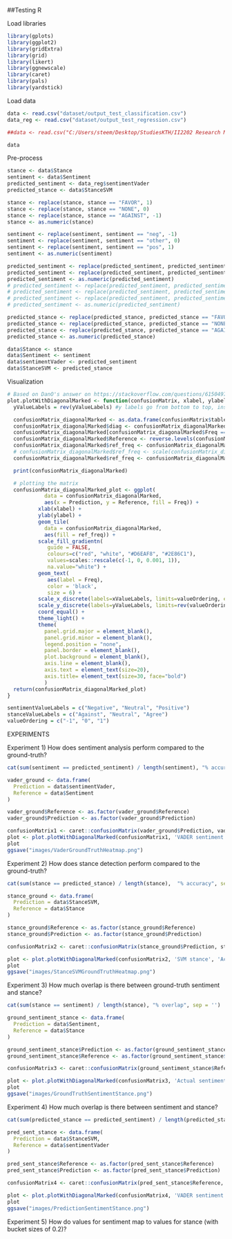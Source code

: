 ##Testing R

Load libraries
```r
library(gplots)
library(ggplot2)
library(gridExtra)
library(grid)
library(likert)
library(ggnewscale)
library(caret)
library(pals)
library(yardstick)
```

Load data
```r
data <- read.csv("dataset/output_test_classification.csv")
data_reg <- read.csv("dataset/output_test_regression.csv")

##data <- read.csv("C:/Users/steem/Desktop/StudiesKTH/II2202 Research Methodology and Scientific Writing/SentimentAndStance/Data Analysis/dataset/output.csv")

data
```

Pre-process
```r
stance <- data$Stance
sentiment <- data$Sentiment
predicted_sentiment <- data_reg$sentimentVader
predicted_stance <- data$StanceSVM

stance <- replace(stance, stance == "FAVOR", 1)
stance <- replace(stance, stance == "NONE", 0)
stance <- replace(stance, stance == "AGAINST", -1)
stance <- as.numeric(stance)

sentiment <- replace(sentiment, sentiment == "neg", -1)
sentiment <- replace(sentiment, sentiment == "other", 0)
sentiment <- replace(sentiment, sentiment == "pos", 1)
sentiment <- as.numeric(sentiment)

predicted_sentiment <- replace(predicted_sentiment, predicted_sentiment < 0, -1)
predicted_sentiment <- replace(predicted_sentiment, predicted_sentiment > 0, 1)
predicted_sentiment <- as.numeric(predicted_sentiment)
# predicted_sentiment <- replace(predicted_sentiment, predicted_sentiment == "neg", -1)
# predicted_sentiment <- replace(predicted_sentiment, predicted_sentiment == "other", 0)
# predicted_sentiment <- replace(predicted_sentiment, predicted_sentiment == "pos", 1)
# predicted_sentiment <- as.numeric(predicted_sentiment)

predicted_stance <- replace(predicted_stance, predicted_stance == "FAVOR", 1)
predicted_stance <- replace(predicted_stance, predicted_stance == "NONE", 0)
predicted_stance <- replace(predicted_stance, predicted_stance == "AGAINST", -1)
predicted_stance <- as.numeric(predicted_stance)

data$Stance <- stance
data$Sentiment <- sentiment
data$sentimentVader <- predicted_sentiment
data$StanceSVM <- predicted_stance
```

Visualization
```r
# Based on DanO's answer on https://stackoverflow.com/questions/61504970/ggplot2-heatmap-2-different-color-schemes-confusion-matrix-matches-in-differe but with several fixes
plot.plotWithDiagonalMarked <- function(confusionMatrix, xlabel, ylabel, xValueLabels, yValueLabels, valueOrdering) {
  yValueLabels = rev(yValueLabels) #y labels go from bottom to top, instead of the expected top to bottom

  confusionMatrix_diagonalMarked <- as.data.frame(confusionMatrix$table)
  confusionMatrix_diagonalMarked$diag <- confusionMatrix_diagonalMarked$Prediction == confusionMatrix_diagonalMarked$Reference # Get the diagonal
  confusionMatrix_diagonalMarked[confusionMatrix_diagonalMarked$Freq == 0] <- NA # If an tile is empty, mark it is NA so we can give it another color
  confusionMatrix_diagonalMarked$Reference <- reverse.levels(confusionMatrix_diagonalMarked$Reference) # diagonal starts at top left
  confusionMatrix_diagonalMarked$ref_freq <- confusionMatrix_diagonalMarked$Freq * ifelse(confusionMatrix_diagonalMarked$diag, 1, -1) # flip sign for non-diagonal values
  # confusionMatrix_diagonalMarked$ref_freq <- scale(confusionMatrix_diagonalMarked$ref_freq) # normalize values
  confusionMatrix_diagonalMarked$ref_freq <- confusionMatrix_diagonalMarked$ref_freq + max(confusionMatrix_diagonalMarked$Freq) + min(confusionMatrix_diagonalMarked$Freq)  # This for some reason fixes the colour range not being scaled properly, found by experimentation

  print(confusionMatrix_diagonalMarked)

  # plotting the matrix
  confusionMatrix_diagonalMarked_plot <- ggplot(
            data = confusionMatrix_diagonalMarked,
            aes(x = Prediction, y = Reference, fill = Freq)) +
          xlab(xlabel) +
          ylab(ylabel) +
          geom_tile(
            data = confusionMatrix_diagonalMarked,
            aes(fill = ref_freq)) +
          scale_fill_gradientn(
             guide = FALSE,
             colours=c("red", "white", "#D6EAF8", "#2E86C1"),
             values=scales::rescale(c(-1, 0, 0.001, 1)),
             na.value="white") +
          geom_text(
             aes(label = Freq),
             color = 'black',
             size = 6) +
          scale_x_discrete(labels=xValueLabels, limits=valueOrdering, expand=c(0,0), position = "top") +
          scale_y_discrete(labels=yValueLabels, limits=rev(valueOrdering), expand=c(0,0)) +
          coord_equal() +
          theme_light() +
          theme(
            panel.grid.major = element_blank(),
            panel.grid.minor = element_blank(),
            legend.position = "none",
            panel.border = element_blank(),
            plot.background = element_blank(),
            axis.line = element_blank(),
            axis.text = element_text(size=20),
            axis.title= element_text(size=30, face="bold")
            )
  return(confusionMatrix_diagonalMarked_plot)
}
```

```r
sentimentValueLabels = c("Negative", "Neutral", "Positive")
stanceValueLabels = c("Against", "Neutral", "Agree")
valueOrdering = c("-1", "0", "1")
```

EXPERIMENTS

Experiment 1) How does sentiment analysis perform compared to the ground-truth?
```r
cat(sum(sentiment == predicted_sentiment) / length(sentiment), "% accuracy", sep = '')

vader_ground <- data.frame(
  Prediction = data$sentimentVader,
  Reference = data$Sentiment
)

vader_ground$Reference <- as.factor(vader_ground$Reference)
vader_ground$Prediction <- as.factor(vader_ground$Prediction)

confusionMatrix1 <- caret::confusionMatrix(vader_ground$Prediction, vader_ground$Reference)
plot <- plot.plotWithDiagonalMarked(confusionMatrix1, 'VADER sentiment', 'Actual sentiment', sentimentValueLabels, sentimentValueLabels, valueOrdering)
plot
ggsave("images/VaderGroundTruthHeatmap.png")
```

Experiment 2) How does stance detection perform compared to the ground-truth?
```r
cat(sum(stance == predicted_stance) / length(stance),  "% accuracy", sep = '')

stance_ground <- data.frame(
  Prediction = data$StanceSVM,
  Reference = data$Stance
)

stance_ground$Reference <- as.factor(stance_ground$Reference)
stance_ground$Prediction <- as.factor(stance_ground$Prediction)

confusionMatrix2 <- caret::confusionMatrix(stance_ground$Prediction, stance_ground$Reference)

plot <- plot.plotWithDiagonalMarked(confusionMatrix2, 'SVM stance', 'Actual stance', stanceValueLabels, stanceValueLabels, valueOrdering)
plot
ggsave("images/StanceSVMGroundTruthHeatmap.png")
```

Experiment 3) How much overlap is there between ground-truth sentiment and stance?
```r
cat(sum(stance == sentiment) / length(stance), "% overlap", sep = '')

ground_sentiment_stance <- data.frame(
  Prediction = data$Sentiment,
  Reference = data$Stance
)

ground_sentiment_stance$Prediction <- as.factor(ground_sentiment_stance$Prediction)
ground_sentiment_stance$Reference <- as.factor(ground_sentiment_stance$Reference)

confusionMatrix3 <- caret::confusionMatrix(ground_sentiment_stance$Reference, ground_sentiment_stance$Prediction)

plot <- plot.plotWithDiagonalMarked(confusionMatrix3, 'Actual sentiment', 'Actual stance', sentimentValueLabels, stanceValueLabels, valueOrdering)
plot
ggsave("images/GroundTruthSentimentStance.png")
```

Experiment 4) How much overlap is there between sentiment and stance?

```r
cat(sum(predicted_stance == predicted_sentiment) / length(predicted_stance),  "% accuracy", sep = '')

pred_sent_stance <- data.frame(
  Prediction = data$StanceSVM,
  Reference = data$sentimentVader
)

pred_sent_stance$Reference <- as.factor(pred_sent_stance$Reference)
pred_sent_stance$Prediction <- as.factor(pred_sent_stance$Prediction)

confusionMatrix4 <- caret::confusionMatrix(pred_sent_stance$Reference, pred_sent_stance$Prediction)

plot <- plot.plotWithDiagonalMarked(confusionMatrix4, 'VADER sentiment', 'SVM Stance', sentimentValueLabels, stanceValueLabels, valueOrdering)
plot
ggsave("images/PredictionSentimentStance.png")
```

Experiment 5) How do values for sentiment map to values for stance (with bucket sizes of 0.2)?






